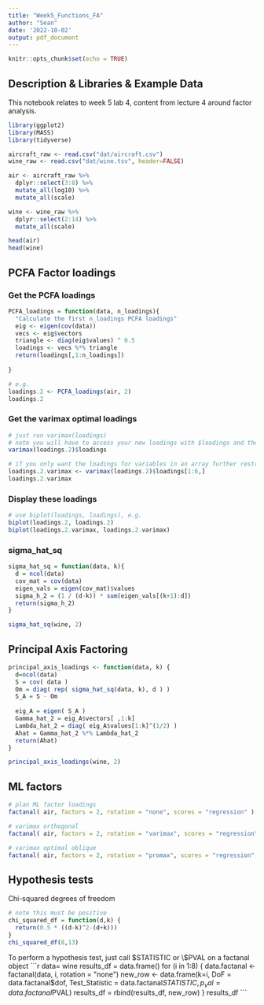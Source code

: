 ```yaml
---
title: "Week5_Functions_FA"
author: "Sean"
date: '2022-10-02'
output: pdf_document
---
```


```r
knitr::opts_chunk$set(echo = TRUE)
```

## Description & Libraries & Example Data

This notebook relates to week 5 lab 4, content from lecture 4 around factor analysis.

```r
library(ggplot2)
library(MASS)
library(tidyverse)
```

```r
aircraft_raw <- read.csv("dat/aircraft.csv")
wine_raw <- read.csv("dat/wine.tsv", header=FALSE)

air <- aircraft_raw %>%
  dplyr::select(3:8) %>%
  mutate_all(log10) %>% 
  mutate_all(scale)

wine <- wine_raw %>%
  dplyr::select(2:14) %>%
  mutate_all(scale)

head(air)
head(wine)
```

## PCFA Factor loadings

### Get the PCFA loadings

```r
PCFA_loadings = function(data, n_loadings){
  "Calculate the first n_loadings PCFA loadings"
  eig <- eigen(cov(data))
  vecs <- eig$vectors
  triangle <- diag(eig$values) ^ 0.5
  loadings <- vecs %*% triangle
  return(loadings[,1:n_loadings])
  
}

# e.g.
loadings.2 <- PCFA_loadings(air, 2)
loadings.2
```
### Get the varimax optimal loadings
```r
# just run varimax(loadings)
# note you will have to access your new loadings with $loadings and the rotation of the loadings with $rotmat
varimax(loadings.2)$loadings
```

```r
# if you only want the loadings for variables in an array further restrict with this with [1:n_vars,]
loadings.2.varimax <- varimax(loadings.2)$loadings[1:6,]
loadings.2.varimax
```
### Display these loadings
```r
# use biplot(loadings, loadings), e.g.
biplot(loadings.2, loadings.2)
biplot(loadings.2.varimax, loadings.2.varimax)
```
### sigma_hat_sq
```r
sigma_hat_sq = function(data, k){
  d = ncol(data)
  cov_mat = cov(data)
  eigen_vals = eigen(cov_mat)$values
  sigma_h_2 = (1 / (d-k)) * sum(eigen_vals[(k+1):d])
  return(sigma_h_2)
}

sigma_hat_sq(wine, 2)
```

## Principal Axis Factoring
```r
principal_axis_loadings <- function(data, k) {
  d=ncol(data)
  S = cov( data )
  Om = diag( rep( sigma_hat_sq(data, k), d ) )
  S_A = S - Om
  
  eig_A = eigen( S_A )
  Gamma_hat_2 = eig_A$vectors[ ,1:k]
  Lambda_hat_2 = diag( eig_A$values[1:k]^(1/2) )
  Ahat = Gamma_hat_2 %*% Lambda_hat_2
  return(Ahat)
}

principal_axis_loadings(wine, 2)
```


## ML factors

```r
# plan ML factor loadings
factanal( air, factors = 2, rotation = "none", scores = "regression" )

# varimax orthogonal
factanal( air, factors = 2, rotation = "varimax", scores = "regression" )

# varimax optimal oblique
factanal( air, factors = 2, rotation = "promax", scores = "regression" )
```

## Hypothesis tests
Chi-squared degrees of freedom
```r
# note this must be positive
chi_squared_df = function(d,k) {
  return(0.5 * ((d-k)^2-(d+k)))
}
chi_squared_df(8,13)
```
To perform a hypothesis test, just call $STATISTIC or \$PVAL on a factanal object
```r
data= wine
results_df = data.frame()
for (i in 1:8) {
  data.factanal <- factanal(data, i, rotation = "none")
  new_row <- data.frame(k=i, DoF = data.factanal$dof, Test_Statistic = data.factanal$STATISTIC,
                         p_val = data.factanal$PVAL)
  results_df = rbind(results_df, new_row)
}
results_df
```